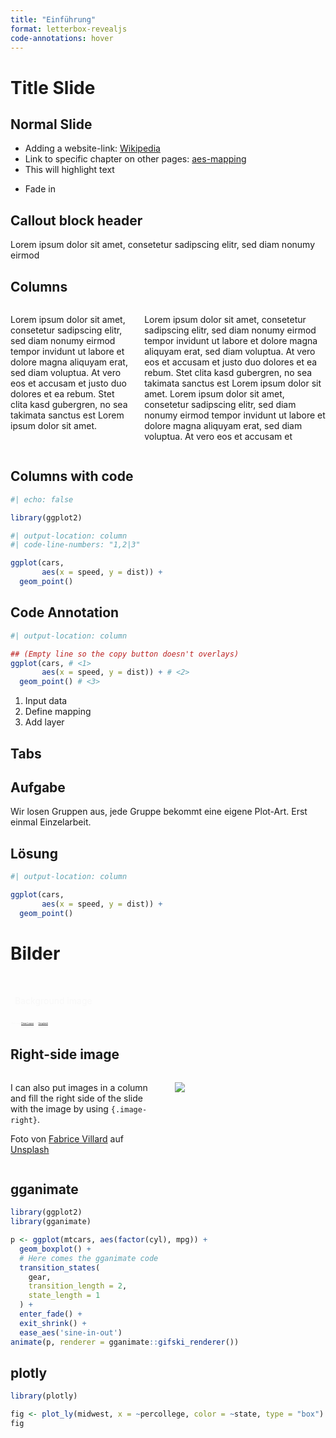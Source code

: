```yaml
---
title: "Einführung"
format: letterbox-revealjs
code-annotations: hover
---
```



# Title Slide

## Normal Slide


- Adding a website-link: [Wikipedia](https://de.wikipedia.org/wiki/Wikipedia:Hauptseite)
- Link to specific chapter on other pages: [aes-mapping](https://nickhaf.github.io/PlotWorkshop/sessions/ggplot_intro/slides.html#/aesthetic-mapping)
- This will [highlight]{.highlight} text

::: {.fragment}
- Fade in
:::


:::{.callout-tip}
## Callout block header
Lorem ipsum dolor sit amet, consetetur sadipscing elitr, sed diam nonumy eirmod
:::


## Columns

:::: {.columns}

::: {.column width="40%"}
Lorem [ipsum dolor]{.highlight} sit amet, consetetur sadipscing elitr, sed diam nonumy eirmod tempor invidunt ut labore et dolore magna aliquyam erat, sed diam voluptua. At vero eos et accusam et justo duo dolores et ea rebum. Stet clita kasd gubergren, no sea takimata sanctus est Lorem ipsum dolor sit amet.
:::

::: {.column width="60%"}

::: small
Lorem ipsum dolor sit amet, consetetur sadipscing elitr, sed diam nonumy eirmod tempor invidunt ut labore et dolore magna aliquyam erat, sed diam voluptua. At vero eos et accusam et justo duo dolores et ea rebum. Stet clita kasd gubergren, no sea takimata sanctus est Lorem ipsum dolor sit amet. Lorem ipsum dolor sit amet, consetetur sadipscing elitr, sed diam nonumy eirmod tempor invidunt ut labore et dolore magna aliquyam erat, sed diam voluptua. At vero eos et accusam et
:::

:::

::::

## Columns with code

```r
#| echo: false

library(ggplot2)
```


```r
#| output-location: column
#| code-line-numbers: "1,2|3"

ggplot(cars, 
       aes(x = speed, y = dist)) +
  geom_point()
```

## Code Annotation
```r
#| output-location: column

## (Empty line so the copy button doesn't overlays)
ggplot(cars, # <1> 
       aes(x = speed, y = dist)) + # <2>
  geom_point() # <3>
```
1. Input data
2. Define mapping
3. Add layer

## Tabs
::: {.panel-tabset}

## Aufgabe 
Wir losen Gruppen aus, jede Gruppe bekommt eine eigene Plot-Art. Erst einmal Einzelarbeit.

## Lösung

```r
#| output-location: column

ggplot(cars, 
       aes(x = speed, y = dist)) +
  geom_point()
```

:::

# Bilder

##  {background-image="ggplot_intro/images/babyfeet.jpg" background-size="1225px"}

::: {.absolute right="1.5%" top="1.5%" style="padding: 0.5em 0.5em; background-color: rgba(255, 255, 255, 0); backdrop-filter: blur(0px); box-shadow: 0 0 0rem 0 rgba(255, 255, 255, 0); color:#F8F8F8;"}
Background image
:::


::: {.absolute right="0%" bottom="0%" style="font-size:0.25em; padding: 0.5em 0.5em; background-color: rgba(255, 255, 255, 0); backdrop-filter: blur(0px); box-shadow: 0 0 0rem 0 rgba(255, 255, 255, 0); color:#F8F8F8;"}

Foto von <a href="https://unsplash.com/de/@omarlopez1?utm_content=creditCopyText&utm_medium=referral&utm_source=unsplash">Omar Lopez</a> auf <a href="https://unsplash.com/de/fotos/person-die-babyfusse-halt-vTknj2OxDVg?utm_content=creditCopyText&utm_medium=referral&utm_source=unsplash">Unsplash</a>
:::

## Right-side image


:::: {.columns} 
::: {.column width="50%"}
I can also put images in a column and fill the right side of the slide with the image by using `{.image-right}`.

Foto von <a href="https://unsplash.com/de/@fabulu75?utm_content=creditCopyText&utm_medium=referral&utm_source=unsplash">Fabrice Villard</a> auf <a href="https://unsplash.com/de/fotos/fotografie-des-baumes-Jrl_UQcZqOc?utm_content=creditCopyText&utm_medium=referral&utm_source=unsplash">Unsplash</a>
      

:::

::: {.column width="50%"}

![](tree.jpg){.image-right}
::: 
:::: 




## gganimate


```r
library(ggplot2)
library(gganimate)

p <- ggplot(mtcars, aes(factor(cyl), mpg)) + 
  geom_boxplot() + 
  # Here comes the gganimate code
  transition_states(
    gear,
    transition_length = 2,
    state_length = 1
  ) +
  enter_fade() + 
  exit_shrink() +
  ease_aes('sine-in-out')
animate(p, renderer = gganimate::gifski_renderer())
```



## plotly



```r
library(plotly)

fig <- plot_ly(midwest, x = ~percollege, color = ~state, type = "box")
fig

```

